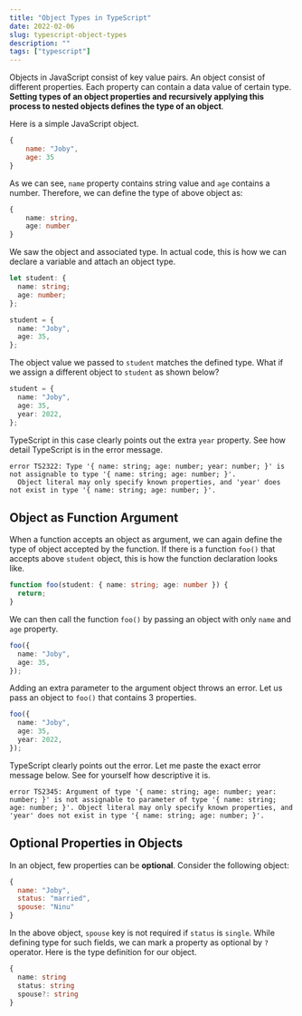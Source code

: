 ```yaml
---
title: "Object Types in TypeScript"
date: 2022-02-06
slug: typescript-object-types
description: ""
tags: ["typescript"]
---
```


Objects in JavaScript consist of key value pairs. An object consist of different properties. Each property can contain a data value of certain type. **Setting types of an object properties and recursively applying this process to nested objects defines the type of an object**.

Here is a simple JavaScript object.

```javascript
{
    name: "Joby",
    age: 35
}
```

As we can see, `name` property contains string value and `age` contains a number. Therefore, we can define the type of above object as:

```typescript
{
    name: string,
    age: number
}
```

We saw the object and associated type. In actual code, this is how we can declare a variable and attach an object type.

```typescript
let student: {
  name: string;
  age: number;
};

student = {
  name: "Joby",
  age: 35,
};
```

The object value we passed to `student` matches the defined type. What if we assign a different object to `student` as shown below?

```typescript
student = {
  name: "Joby",
  age: 35,
  year: 2022,
};
```

TypeScript in this case clearly points out the extra `year` property. See how detail TypeScript is in the error message.

```
error TS2322: Type '{ name: string; age: number; year: number; }' is not assignable to type '{ name: string; age: number; }'.
  Object literal may only specify known properties, and 'year' does not exist in type '{ name: string; age: number; }'.
```

## Object as Function Argument

When a function accepts an object as argument, we can again define the type of object accepted by the function. If there is a function `foo()` that accepts above `student` object, this is how the function declaration looks like.

```typescript
function foo(student: { name: string; age: number }) {
  return;
}
```

We can then call the function `foo()` by passing an object with only `name` and `age` property.

```typescript
foo({
  name: "Joby",
  age: 35,
});
```

Adding an extra parameter to the argument object throws an error. Let us pass an object to `foo()` that contains 3 properties.

```typescript
foo({
  name: "Joby",
  age: 35,
  year: 2022,
});
```

TypeScript clearly points out the error. Let me paste the exact error message below. See for yourself how descriptive it is.

`error TS2345: Argument of type '{ name: string; age: number; year: number; }' is not assignable to parameter of type '{ name: string; age: number; }'. Object literal may only specify known properties, and 'year' does not exist in type '{ name: string; age: number; }'.`

## Optional Properties in Objects

In an object, few properties can be **optional**. Consider the following object:

```javascript
{
  name: "Joby",
  status: "married",
  spouse: "Ninu"
}
```

In the above object, `spouse` key is not required if `status` is `single`. While defining type for such fields, we can mark a property as optional by `?` operator. Here is the type definition for our object.

```typescript
{
  name: string
  status: string
  spouse?: string
}
```
